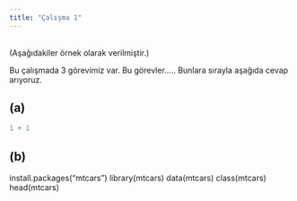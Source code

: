 ```yaml
---
title: "Çalışma 1"
---
```


\
(Aşağıdakiler örnek olarak verilmiştir.)

Bu çalışmada 3 görevimiz var. Bu görevler..... Bunlara sırayla aşağıda cevap arıyoruz.

## (a)

```r
1 + 1
```

## (b)

install.packages("mtcars")
library(mtcars)
data(mtcars)
class(mtcars)
head(mtcars)
 

